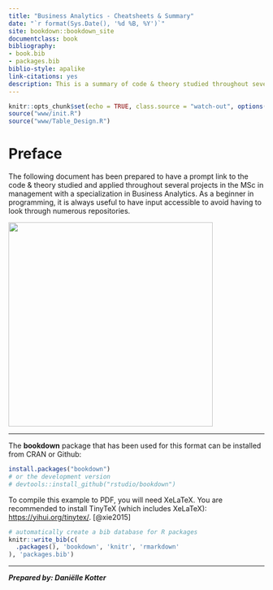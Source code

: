 ```yaml
---
title: "Business Analytics - Cheatsheets & Summary"
date: "`r format(Sys.Date(), '%d %B, %Y')`"
site: bookdown::bookdown_site
documentclass: book
bibliography:
- book.bib
- packages.bib
biblio-style: apalike
link-citations: yes
description: This is a summary of code & theory studied throughout several courses of my MSc in management with a specialization in Business Analytics.
---
```


```r
knitr::opts_chunk$set(echo = TRUE, class.source = "watch-out", options(scipen=999), out.width = "100%", comment = "", warning=FALSE, reticulate.repl.quiet = FALSE) 
source("www/init.R")
source("www/Table_Design.R")
```

# Preface {.unnumbered}

The following document has been prepared to have a prompt link to the code & theory studied and applied throughout several projects in the MSc in management with a specialization in Business Analytics. As a beginner in programming, it is always useful to have input accessible to avoid having to look through numerous repositories.

![](MIT-Coding-Brain-01-press_0.jpeg){width="402"}

------------------------------------------------------------------------

The **bookdown** package that has been used for this format can be installed from CRAN or Github:

```r
install.packages("bookdown")
# or the development version
# devtools::install_github("rstudio/bookdown")
```

To compile this example to PDF, you will need XeLaTeX. You are recommended to install TinyTeX (which includes XeLaTeX): <https://yihui.org/tinytex/>. [@xie2015]

```r
# automatically create a bib database for R packages
knitr::write_bib(c(
  .packages(), 'bookdown', 'knitr', 'rmarkdown'
), 'packages.bib')
```

------------------------------------------------------------------------

***Prepared by: Daniëlle Kotter***
